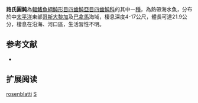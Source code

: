 {{Speciesbox
| name = 路氏圓魨
| image = 
| image_width = 250px
| status = LC
| status_system = IUCN3.1 
| genus = Sphoeroides
| species = rosenblatti
| authority = [[Bussing|Bussing]], 1996
| synonyms = 
}}
'''路氏圓魨'''為[[輻鰭魚綱|輻鰭魚綱]][[魨形目|魨形目]][[四齒魨亞目|四齒魨亞目]][[四齒魨科|四齒魨科]]的其中一[[種|種]]，為熱帶海水魚，分布於中[[太平洋|太平洋]]東部[[哥斯大黎加|哥斯大黎加]]及[[巴拿馬|巴拿馬]]海域，棲息深度4-17公尺，體長可達21.9公分，棲息在沿海、河口區，生活習性不明。
==参考文献==
*{{FishBase_species|genus=Sphoeroides|species=rosenblatti|year=2014|month=3}}

== 扩展阅读 ==
{{refbegin}}
{{wikispecies-inline|Sphoeroides rosenblatti|路氏圓魨}}
{{refend}}
{{Taxonbar|from=Q2337510}}

[[Category:圓魨屬|rosenblatti]]
[[Category:1996年描述的鱼类|S]]


{{魚類小作品}}